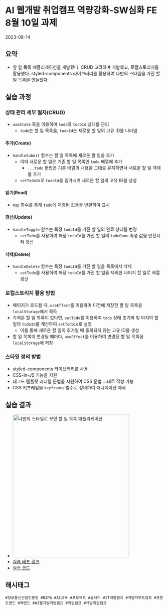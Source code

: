 
# AI 웹개발 취업캠프 역량강화-SW심화 FE 8월 10일 과제
<time>2023-08-14</time>

## 요약
- 할 일 목록 애플리케이션을 개발했다. CRUD 고려하며 개발했고, 로컬스토리지를 활용했다. styled-components 라이브러리를 활용하여 나만의 스타일을 가진 할 일 목록을 만들었다.

## 실습 과정
### 상태 관리 세부 절차(CRUD)
- `useState` 훅을 이용하여 `todo`와 `todoId` 상태를 관리
    - `todo`는 할 일 목록을, `todoId`는 새로운 할 일의 고유 ID를 나타냄
#### 추가(Create)
- `handleSubmit` 함수는 할 일 목록에 새로운 할 일을 추가
    - 이때 새로운 할 일은 기존 할 일 목록인 `todo` 배열에 추가
        - `...todo` 문법은 기존 배열의 내용을 그대로 유지하면서 새로운 할 일 객체를 추가
    - `setTodoId`로 `todoId`를 증가시켜 새로운 할 일의 고유 ID를 생성
#### 읽기(Read)
- `map` 함수를 통해 `todo`에 저장된 값들을 반환하여 표시
#### 갱신(Update)
- `handleToggle` 함수는 특정 `todoId`를 가진 할 일의 완료 상태를 변경
    - `setTodo`를 사용하여 해당 `todoId`를 가진 할 일의 `todoDone` 속성 값을 반전시켜 갱신
#### 삭제(Delete)
- `handleDelete` 함수는 특정 `todoId`를 가진 할 일을 목록에서 삭제
    - `setTodo`를 사용하여 해당 `todoId`를 가진 할 일을 제외한 나머지 할 일로 배열 갱신
### 로컬스토리지 활용 방법
- 페이지가 로드될 때, `useEffect`를 이용하여 이전에 저장한 할 일 목록을 `localStorage`에서 획득
- 가져온 할 일 목록이 있다면, `setTodo`를 이용하여 `todo` 상태 초기화 및 마지막 할 일의 `todoId`를 계산하여 `setTodoId`로 설정
    - 이를 통해 새로운 할 일이 추가될 때 중복되지 않는 고유 ID를 생성
- 할 일 목록이 변경될 때마다, `useEffect`를 이용하여 변경된 할 일 목록을 `localStorage`에 저장
### 스타일 정의 방법
- styled-components 라이브러리를 사용
- CSS-in-JS 기능을 지원
- 태그드 템플릿 리터럴 문법을 지원하여 CSS 문법 그대로 작성 가능
- CSS 키프레임을 `keyframes` 함수로 정의하여 애니메이션 제작

## 실습 결과
- <Image src={img1}
    width="371"
    height="455"
    alt="나만의 스타일로 꾸민 할 일 목록 애플리케이션" />
- [실습 배포 링크](https://seoul-ict-web-base-todo-app.netlify.app/)
- [실습 코드](https://github.com/naruteride/Seoul-ICT-Web-Base-Todo-App)

## 해시태그
    #정보통신산업진흥원 #NIPA #AI교육 #프로젝트 #유데미 #IT개발캠프 #개발자부트캠프 #프론트엔드 #백엔드 #AI웹개발취업캠프 #취업캠프 #개발취업캠프